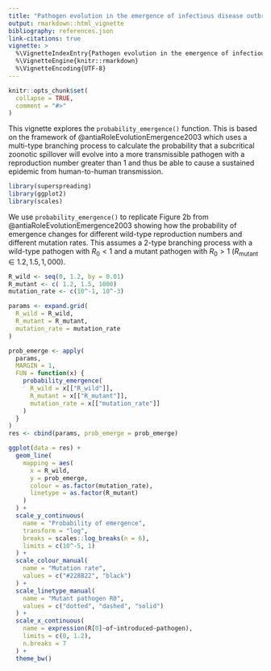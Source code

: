 ```yaml
---
title: "Pathogen evolution in the emergence of infectious disease outbreaks"
output: rmarkdown::html_vignette
bibliography: references.json
link-citations: true
vignette: >
  %\VignetteIndexEntry{Pathogen evolution in the emergence of infectious disease outbreaks}
  %\VignetteEngine{knitr::rmarkdown}
  %\VignetteEncoding{UTF-8}
---
```


```r
knitr::opts_chunk$set(
  collapse = TRUE,
  comment = "#>"
)
```

This vignette explores the `probability_emergence()` function. This is based on the framework of @antiaRoleEvolutionEmergence2003 which uses a multi-type branching process to calculate the probability that a subcritical zoonotic spillover will evolve into a more transmissible pathogen with a reproduction number greater than 1 and thus be able to cause a sustained epidemic from human-to-human transmission. 

```r
library(superspreading)
library(ggplot2)
library(scales)
```

We use `probability_emergence()` to replicate Figure 2b from @antiaRoleEvolutionEmergence2003 showing how the probability of emergence changes for different wild-type reproduction numbers and different mutation rates. This assumes a 2-type branching process with a wild-type pathogen with $R_0 < 1$ and a mutant pathogen with $R_0 > 1$ ($R_{\text{mutant}} \in {1.2, 1.5, 1,000}$).

```r
R_wild <- seq(0, 1.2, by = 0.01)
R_mutant <- c( 1.2, 1.5, 1000)
mutation_rate <- c(10^-1, 10^-3)

params <- expand.grid(
  R_wild = R_wild, 
  R_mutant = R_mutant, 
  mutation_rate = mutation_rate
)

prob_emerge <- apply(
  params, 
  MARGIN = 1, 
  FUN = function(x) {
    probability_emergence(
      R_wild = x[["R_wild"]], 
      R_mutant = x[["R_mutant"]], 
      mutation_rate = x[["mutation_rate"]]
    )
  } 
)
res <- cbind(params, prob_emerge = prob_emerge)
```

```r
ggplot(data = res) +
  geom_line(
    mapping = aes(
      x = R_wild, 
      y = prob_emerge, 
      colour = as.factor(mutation_rate), 
      linetype = as.factor(R_mutant)
    )
  ) +
  scale_y_continuous(
    name = "Probability of emergence",
    transform = "log",
    breaks = scales::log_breaks(n = 6),
    limits = c(10^-5, 1)
  ) +
  scale_colour_manual(
    name = "Mutation rate", 
    values = c("#228B22", "black")
  ) +
  scale_linetype_manual(
    name = "Mutant pathogen R0", 
    values = c("dotted", "dashed", "solid")
  ) +
  scale_x_continuous(
    name = expression(R[0]~of~introduced~pathogen), 
    limits = c(0, 1.2),
    n.breaks = 7
  ) +
  theme_bw()
```
